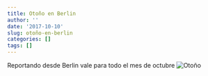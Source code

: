 ```yaml
---
title: Otoño en Berlin
author: ''
date: '2017-10-10'
slug: otoño-en-berlin
categories: []
tags: []
---
```



Reportando desde Berlin vale para todo el mes de octubre
![Otoño](https://media.giphy.com/media/P3ELPTNgnAyCQ/giphy.gif)
